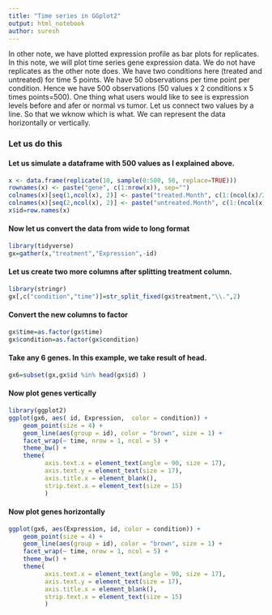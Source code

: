 ```yaml
---
title: "Time series in GGplot2"
output: html_notebook
author: suresh
---
```

In other note, we have plotted expression profile as bar plots for replicates. In this note, we will plot time series gene expression data.  We do not have replicates as the other note does. We have two conditions here (treated and untreated) for time 5 points. We have 50 observations per time point per condition. Hence we have 500 observations (50 values x 2 conditions x 5 times points=500). One thing what users would like to see is expression levels before and afer or normal vs tumor. Let us connect two values by a line. So that we wknow which is what. We can represent the data horizontally or vertically.

### Let us do this
#### Let us simulate a dataframe with 500 values as I explained above.
```r
x <- data.frame(replicate(10, sample(0:500, 50, replace=TRUE)))
rownames(x) <- paste("gene", c(1:nrow(x)), sep="")
colnames(x)[seq(1,ncol(x), 2)] <- paste("treated.Month", c(1:(ncol(x)/2)), sep="")
colnames(x)[seq(2,ncol(x), 2)] <- paste("untreated.Month", c(1:(ncol(x)/2)), sep="")
x$id=row.names(x)
```

#### Now let us convert the data from wide to long format
```r
library(tidyverse)
gx=gather(x,"treatment","Expression",-id)
```

#### Let us create two more columns after splitting treatment column.
```r
library(stringr)
gx[,c("condition","time")]=str_split_fixed(gx$treatment,"\\.",2)
```
#### Convert the new columns to factor
```r
gx$time=as.factor(gx$time)
gx$condition=as.factor(gx$condition)
```
#### Take any 6 genes. In this example, we take result of head.
```r
gx6=subset(gx,gx$id %in% head(gx$id) )
```
#### Now plot genes vertically
```r
library(ggplot2)
ggplot(gx6, aes( id, Expression,  color = condition)) +
    geom_point(size = 4) +
    geom_line(aes(group = id), color = "brown", size = 1) +
    facet_wrap(~ time, nrow = 1, ncol = 5) +
    theme_bw() +
    theme(
          axis.text.x = element_text(angle = 90, size = 17),
          axis.text.y = element_text(size = 17),
          axis.title.x = element_blank(),
          strip.text.x = element_text(size = 15)
          )
```

#### Now plot genes horizontally
```r
ggplot(gx6, aes(Expression, id, color = condition)) +
    geom_point(size = 4) +
    geom_line(aes(group = id), color = "brown", size = 1) +
    facet_wrap(~ time, nrow = 1, ncol = 5) +
    theme_bw() +
    theme(
          axis.text.x = element_text(angle = 90, size = 17),
          axis.text.y = element_text(size = 17),
          axis.title.x = element_blank(),
          strip.text.x = element_text(size = 15)
          )

```